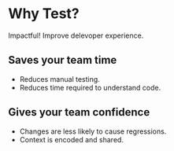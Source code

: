 # Why Test?

Impactful! Improve delevoper experience.

## Saves your team time

- Reduces manual testing.
- Reduces time required to understand code.

## Gives your team confidence

- Changes are less likely to cause regressions.
- Context is encoded and shared.

